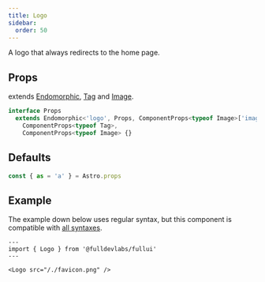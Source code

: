 ```yaml
---
title: Logo
sidebar: 
  order: 50
---
```


A logo that always redirects to the home page.

## Props
extends [Endomorphic](/guides/components), [Tag](/components/tag) and [Image](/components/image).
```ts
interface Props
  extends Endomorphic<'logo', Props, ComponentProps<typeof Image>['image']>,
    ComponentProps<typeof Tag>,
    ComponentProps<typeof Image> {}
```

## Defaults
```ts
const { as = 'a' } = Astro.props
```

## Example
The example down below uses regular syntax, but this component is compatible with [all syntaxes](/guides/components#syntax).

```astro live
---
import { Logo } from '@fulldevlabs/fullui'
---

<Logo src="/./favicon.png" />
```